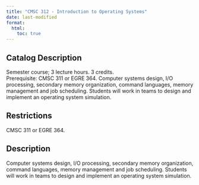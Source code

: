 ```yaml
---
title: "CMSC 312 - Introduction to Operating Systems"
date: last-modified
format:
  html:
    toc: true
---
```


## Catalog Description

Semester course; 3 lecture hours. 3 credits. Prerequisite: CMSC 311 or EGRE 364. Computer systems design, I/O processing, secondary memory organization, command languages, memory management and job scheduling. Students will work in teams to design and implement an operating system simulation.


## Restrictions
 
CMSC 311 or EGRE 364.

## Description

Computer systems design, I/O processing, secondary memory organization, command languages, memory management and job scheduling. Students will work in teams to design and implement an operating system simulation.


